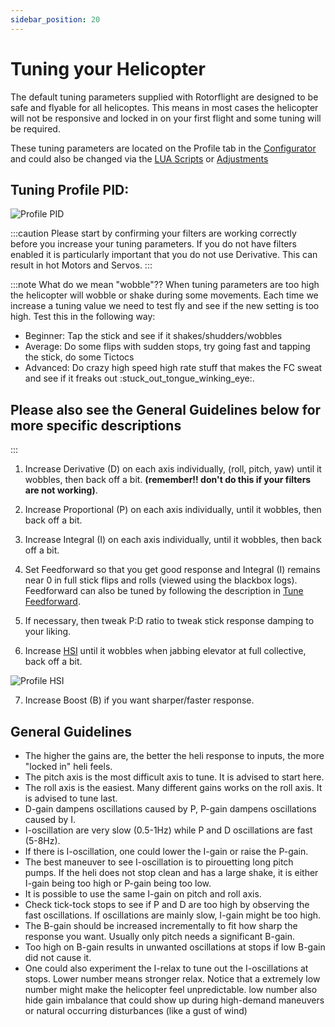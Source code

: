```yaml
---
sidebar_position: 20
---
```


# Tuning your Helicopter

The default tuning parameters supplied with Rotorflight are designed to be safe and flyable for all helicoptes. This means in most cases the helicopter will not be responsive and locked in on your first flight and some tuning will be required.

These tuning parameters are located on the Profile tab in the [Configurator](/versioned_docs/version-2.0.0/Wiki/Configurator/Profiles.md) and could also be changed via the [LUA Scripts](/versioned_docs/version-2.0.0/Wiki/Tutorial-Setup/Lua-Scripts.mdx) or [Adjustments](/versioned_docs/version-2.0.0/Wiki/Configurator/Adjustments.md)

## Tuning Profile PID:

![Profile PID](./img/tuning-pid.png)

:::caution
Please start by confirming your filters are working correctly before you increase your tuning parameters. If you do not have filters enabled it is particularly important that you do not use Derivative. This can result in hot Motors and Servos.
:::

:::note
What do we mean "wobble"??
When tuning parameters are too high the helicopter will wobble or shake during some movements. Each time we increase a tuning value we need to test fly and see if the new setting is too high. Test this in the following way:

* Beginner: Tap the stick and see if it shakes/shudders/wobbles
* Average: Do some flips with sudden stops, try going fast and tapping the stick, do some Tictocs
* Advanced: Do crazy high speed high rate stuff that makes the FC sweat and see if it freaks out \:stuck\_out\_tongue\_winking\_eye:.

## Please also see the General Guidelines below for more specific descriptions
:::

1. Increase Derivative (D) on each axis individually, (roll, pitch, yaw) until it wobbles, then back off a bit. **(remember!! don't do this if your filters are not working)**.

2. Increase Proportional (P) on each axis individually, until it wobbles, then back off a bit.

3. Increase Integral (I) on each axis individually, until it wobbles, then back off a bit.

4. Set Feedforward so that you get good response and Integral (I) remains near 0 in full stick flips and rolls (viewed using the blackbox logs). Feedforward can also be tuned by following the description in [Tune Feedforward](Tune-Feedforward.md).

5. If necessary, then tweak P:D ratio to tweak stick response damping to your liking.

6. Increase [HSI](./High-Speed-Integral.md) until it wobbles when jabbing elevator at full collective, back off a bit.

![Profile HSI](./img/tuning-hsi.png)

7. Increase Boost (B) if you want sharper/faster response.

## General Guidelines

* The higher the gains are, the better the heli response to inputs, the more "locked in" heli feels.
* The pitch axis is the most difficult axis to tune. It is advised to start here.
* The roll axis is the easiest. Many different gains works on the roll axis. It is advised to tune last.
* D-gain dampens oscillations caused by P, P-gain dampens oscillations caused by I.
* I-oscillation are very slow (0.5-1Hz) while P and D oscillations are fast (5-8Hz).
* If there is I-oscillation, one could lower the I-gain or raise the P-gain.
* The best maneuver to see I-oscillation is to pirouetting long pitch pumps. If the heli does not stop clean and has a large shake, it is either I-gain being too high or P-gain being too low.
* It is possible to use the same I-gain on pitch and roll axis.
* Check tick-tock stops to see if P and D are too high by observing the fast oscillations. If oscillations are mainly slow, I-gain might be too high.
* The B-gain should be increased incrementally to fit how sharp the response you want. Usually only pitch needs a significant B-gain.
* Too high on B-gain results in unwanted oscillations at stops if low B-gain did not cause it.
* One could also experiment the I-relax to tune out the I-oscillations at stops. Lower number means stronger relax. Notice that a extremely low number might make the helicopter feel unpredictable. low number also hide gain imbalance that could show up during high-demand maneuvers or natural occurring disturbances (like a gust of wind)
